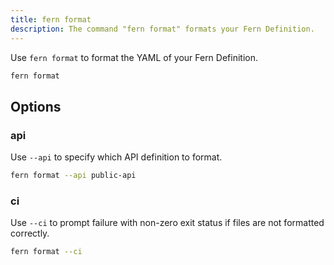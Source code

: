 ```yaml
---
title: fern format
description: The command "fern format" formats your Fern Definition.
---
```


Use `fern format` to format the YAML of your Fern Definition.

```bash
fern format
```

## Options

### api

Use `--api` to specify which API definition to format. 

```bash
fern format --api public-api
```

### ci

Use `--ci` to prompt failure with non-zero exit status if files are not formatted correctly. 

```bash
fern format --ci
```

